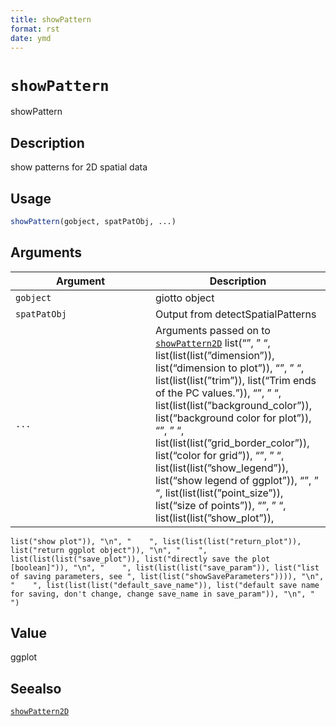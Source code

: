 ```yaml
--- 
title: showPattern 
format: rst 
date: ymd 
--- 
```

# `showPattern`

showPattern


## Description

show patterns for 2D spatial data


## Usage

```r
showPattern(gobject, spatPatObj, ...)
```


## Arguments

Argument      |Description
------------- |----------------
`gobject`     |     giotto object
`spatPatObj`     |     Output from detectSpatialPatterns
`...`     |      Arguments passed on to [`showPattern2D`](#showpattern2d)   list("\n", "    ", list(list(list("dimension")), list("dimension to plot")), "\n", "    ", list(list(list("trim")), list("Trim ends of the PC values.")), "\n", "    ", list(list(list("background_color")), list("background color for plot")), "\n", "    ", list(list(list("grid_border_color")), list("color for grid")), "\n", "    ", list(list(list("show_legend")), list("show legend of ggplot")), "\n", "    ", list(list(list("point_size")), list("size of points")), "\n", "    ", list(list(list("show_plot")), 
    list("show plot")), "\n", "    ", list(list(list("return_plot")), list("return ggplot object")), "\n", "    ", list(list(list("save_plot")), list("directly save the plot [boolean]")), "\n", "    ", list(list(list("save_param")), list("list of saving parameters, see ", list(list("showSaveParameters")))), "\n", "    ", list(list(list("default_save_name")), list("default save name for saving, don't change, change save_name in save_param")), "\n", "  ")


## Value

ggplot


## Seealso

[`showPattern2D`](#showpattern2d)


